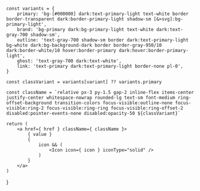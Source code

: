 	const variants = {
		primary: 'bg-[#000000] dark:text-primary-light text-white border border-transparent dark:border-primary-light shadow-sm [&>svg]:bg-primary-light',
		brand: 'bg-primary dark:bg-primary-light text-white dark:text-gray-700 shadow-sm',
		outline: 'text-gray-700 shadow-sm border dark:text-primary-light bg-white dark:bg-background-dark border border-gray-950/10 dark:border-white/10 hover:border-primary dark:hover:border-primary-light',
		ghost: 'text-gray-700 dark:text-white',
		link: 'text-primary dark:text-primary-light border-none pl-0',
	}

	const classVariant = variants[variant] ?? variants.primary

	const className = `relative px-3 py-1.5 gap-2 inline-flex items-center justify-center whitespace-nowrap rounded-lg text-sm font-medium ring-offset-background transition-colors focus-visible:outline-none focus-visible:ring-2 focus-visible:ring-ring focus-visible:ring-offset-2 disabled:pointer-events-none disabled:opacity-50 ${classVariant}`

	return (
		<a href={ href } className={ className }>
			{ value }
			{
				icon && (
					<Icon icon={ icon } iconType="solid" />
				)
			}
		</a>
	)
}

